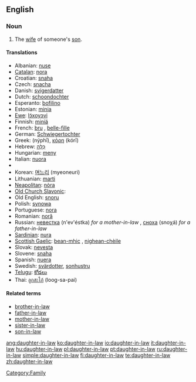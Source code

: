 ==English==

===Noun===
{{en-noun|sg=[[daughter]]-[[in-law]]|pl=daughters-in-law}}

# The [[wife]] of someone's [[son]].

====Translations====
{{trans-top|wife of someone's son}}
* Albanian: [[nuse]] {{f}}
* [[Catalan]]: [[nora]] {{f}}
* Croatian: [[snaha]] {{f}}
* Czech: [[snacha]] {{f}}
* Danish: [[svigerdatter]]
* Dutch: [[schoondochter]] {{f}}
* Esperanto: [[bofilino]]
* Estonian: [[minia]]
* [[Ewe]]: [[lɔ̃xoyɔvi]]
* Finnish: [[miniä]]
* French: [[bru#French|bru]] {{f}}, [[belle-fille]] {{f}}
* German: [[Schwiegertochter]] {{f}}
* Greek: {{t+|el|νύφη|f|s}} (nýphī), [[κόρη]] (kórī) {{f}}
* Hebrew: [[כַּלָּה]] {{f}}
* Hungarian: [[meny]]
* Italian: [[nuora]] {{f}}
* {{trans-mid}}
* Korean: [[며느리]] (myeoneuri)
* Lithuanian: [[marti]]
* [[Neapolitan]]: [[nòra]] {{f}}
* [[Old Church Slavonic]]: {{t|cu|снъха|tr=snŭxa}}
* Old English: [[snoru]] {{f}}
* Polish: [[synowa]] {{f}}
* Portuguese: [[nora]] {{f}}
* Romanian: [[noră]] {{f}}
* Russian: [[невестка]] (n'ev'éstka) ''for a mother-in-law'' {{f}}, [[сноха]] (snoχá) ''for a father-in-law'' {{f}}
* [[Sardinian]]: [[nura]] {{f}}
* [[Scottish Gaelic]]: [[bean-mhic]] {{f}}, [[nighean-chèile]] {{f}}
* Slovak: [[nevesta]] {{f}}
* Slovene: [[snaha]] {{f}}
* Spanish: [[nuera]] {{f}}
* Swedish: [[svärdotter]], [[sonhustru]]
* [[Telugu]]: [[కోడలు]]
* Thai: [[ลูกสะไภ้]] (loog-sa-pai)
{{trans-bottom}}

====Related terms====
* [[brother-in-law]]
* [[father-in-law]]
* [[mother-in-law]]
* [[sister-in-law]]
* [[son-in-law]]

[[Category:Family]]

[[ang:daughter-in-law]]
[[ko:daughter-in-law]]
[[io:daughter-in-law]]
[[it:daughter-in-law]]
[[hu:daughter-in-law]]
[[pl:daughter-in-law]]
[[pt:daughter-in-law]]
[[ru:daughter-in-law]]
[[simple:daughter-in-law]]
[[fi:daughter-in-law]]
[[te:daughter-in-law]]
[[zh:daughter-in-law]]
